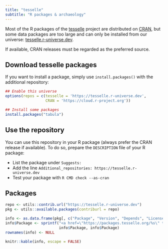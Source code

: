 ```yaml
---
title: "tesselle"
subtitle: "R packages & archaeology"
---
```


Most of the R packages of the [tesselle](https://www.tesselle.org/) project are distributed on [CRAN](https://cran.r-project.org/), but some data packages are too large and can only be installed from our universe: [tesselle.r-universe.dev](https://tesselle.r-universe.dev).

If available, CRAN releases must be regarded as the preferred source.

## Download tesselle packages

If you want to install a package, simply use `install.packages()` with the additional repository:

```r
## Enable this universe
options(repos = c(tesselle = 'https://tesselle.r-universe.dev',
                  CRAN = 'https://cloud.r-project.org'))

## Install some packages
install.packages("tabula")
```

## Use the repository

You can use this repository in your R package (always prefer the CRAN release if available). To do so, prepare the `DESCRIPTION` file of your R package:

* List the package under `Suggests:`
* Add the line `Additional_repositories: https://tesselle.r-universe.dev`
* Test your package with `R CMD check --as-cran`

## Packages

```r
repo <- utils::contrib.url("https://tesselle.r-universe.dev")
pkg <- utils::available.packages(contriburl = repo)

info <- as.data.frame(pkg[, c("Package", "Version", "Depends", "License")])
info$Package <- sprintf("<a href=\"https://packages.tesselle.org/%s\" title=\"Read the doc\">%s</a>", 
                        info$Package, info$Package)
rownames(info) <- NULL

knitr::kable(info, escape = FALSE)
```
